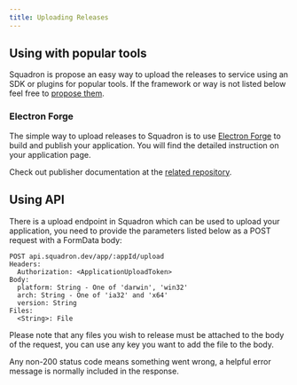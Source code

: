 ```yaml
---
title: Uploading Releases
---
```


## Using with popular tools

Squadron is propose an easy way to upload the releases to service using an SDK
or plugins for popular tools. If the framework or way is not listed below feel
free to [propose them](https://github.com/siberianmh/feedback).

### Electron Forge

The simple way to upload releases to Squadron is to use
[Electron Forge](https://electronforge.io) to build and publish your
application. You will find the detailed instruction on your application page.

Check out publisher documentation at the
[related repository](https://github.com/siberianmh/squadron).

## Using API

There is a upload endpoint in Squadron which can be used to upload your
application, you need to provide the parameters listed below as a POST request
with a FormData body:

```http
POST api.squadron.dev/app/:appId/upload
Headers:
  Authorization: <ApplicationUploadToken>
Body:
  platform: String - One of 'darwin', 'win32'
  arch: String - One of 'ia32' and 'x64'
  version: String
Files:
  <String>: File
```

Please note that any files you wish to release must be attached to the body of
the request, you can use any key you want to add the file to the body.

Any non-200 status code means something went wrong, a helpful error message is
normally included in the response.
